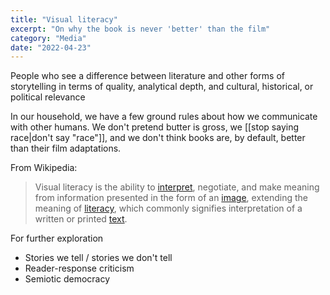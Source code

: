 ```yaml
---
title: "Visual literacy"
excerpt: "On why the book is never 'better' than the film"
category: "Media"
date: "2022-04-23"
---  
```

<ImpliedReader>People who see a difference between literature and other forms of storytelling in terms of quality, analytical depth, and cultural, historical, or political relevance</ImpliedReader>

In our household, we have a few ground rules about how we communicate with other humans. We don't pretend butter is gross, we [[stop saying race|don't say "race"]], and we don't think books are, by default, better than their film adaptations. 


<Draft/>

From Wikipedia:

> Visual literacy is the ability to [interpret](https://en.m.wikipedia.org/wiki/Interpreting "Interpreting"), negotiate, and make meaning from information presented in the form of an [image](https://en.m.wikipedia.org/wiki/Image "Image"), extending the meaning of [literacy](https://en.m.wikipedia.org/wiki/Literacy "Literacy"), which commonly signifies interpretation of a written or printed [text](https://en.m.wikipedia.org/wiki/Written_language "Written language").


For further exploration
- Stories we tell / stories we don't tell
- Reader-response criticism
- Semiotic democracy